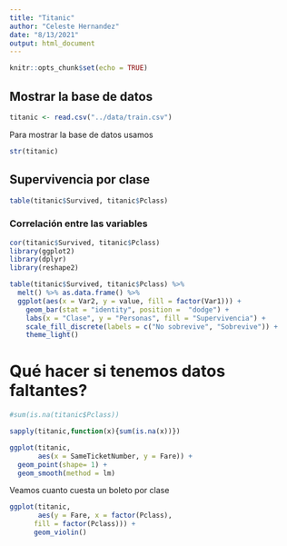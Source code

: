 ```yaml
---
title: "Titanic"
author: "Celeste Hernandez"
date: "8/13/2021"
output: html_document
---
```


```r
knitr::opts_chunk$set(echo = TRUE)
```

## Mostrar la base de datos

```r
titanic <- read.csv("../data/train.csv")
```

Para mostrar la base de datos usamos 

```r
str(titanic)
```

## Supervivencia por clase

```r
table(titanic$Survived, titanic$Pclass)
```
### Correlación entre las variables

```r
cor(titanic$Survived, titanic$Pclass)
library(ggplot2)
library(dplyr)
library(reshape2)

table(titanic$Survived, titanic$Pclass) %>%
  melt() %>% as.data.frame() %>%
  ggplot(aes(x = Var2, y = value, fill = factor(Var1))) + 
    geom_bar(stat = "identity", position =  "dodge") +
    labs(x = "Clase", y = "Personas", fill = "Supervivencia") +
    scale_fill_discrete(labels = c("No sobrevive", "Sobrevive")) + 
    theme_light()
```

# Qué hacer si tenemos datos faltantes?

```r
#sum(is.na(titanic$Pclass))

sapply(titanic,function(x){sum(is.na(x))})
```
```r
ggplot(titanic,
       aes(x = SameTicketNumber, y = Fare)) +
  geom_point(shape= 1) +
  geom_smooth(method = lm)
```

Veamos cuanto cuesta un boleto por clase
```r
ggplot(titanic,
       aes(y = Fare, x = factor(Pclass),
      fill = factor(Pclass))) +
      geom_violin()
```